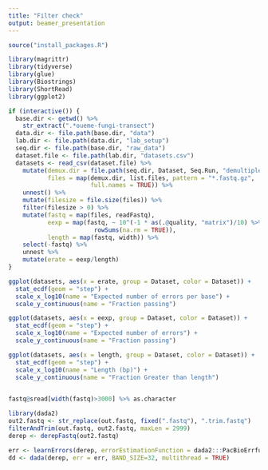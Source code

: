 ```yaml
---
title: "Filter check"
output: beamer_presentation
---
```


```r
source("install_packages.R")

library(magrittr)
library(tidyverse)
library(glue)
library(Biostrings)
library(ShortRead)
library(ggplot2)

if (interactive()) {
  base.dir <- getwd() %>%
    str_extract(".*oueme-fungi-transect")
  data.dir <- file.path(base.dir, "data")
  lab.dir <- file.path(data.dir, "lab_setup")
  seq.dir <- file.path(base.dir, "raw_data")
  dataset.file <- file.path(lab.dir, "datasets.csv")
  datasets <- read_csv(dataset.file) %>%
    mutate(demux.dir = file.path(seq.dir, Dataset, Seq.Run, "demultiplex"),
           files = map(demux.dir, list.files, pattern = "*.fastq.gz",
                       full.names = TRUE)) %>%
    unnest() %>%
    mutate(filesize = file.size(files)) %>%
    filter(filesize > 0) %>%
    mutate(fastq = map(files, readFastq),
           eexp = map(fastq, ~ 10^(-1 * as(.@quality, "matrix")/10) %>%
                        rowSums(na.rm = TRUE)),
           length = map(fastq, width)) %>%
    select(-fastq) %>%
    unnest %>%
    mutate(erate = eexp/length)
}
```

```r
ggplot(datasets, aes(x = erate, group = Dataset, color = Dataset)) +
  stat_ecdf(geom = "step") +
  scale_x_log10(name = "Expected number of errors per base") +
  scale_y_continuous(name = "Fraction passing")

ggplot(datasets, aes(x = eexp, group = Dataset, color = Dataset)) +
  stat_ecdf(geom = "step") +
  scale_x_log10(name = "Expected number of errors") +
  scale_y_continuous(name = "Fraction passing")

ggplot(datasets, aes(x = length, group = Dataset, color = Dataset)) +
  stat_ecdf(geom = "step") +
  scale_x_log10(name = "Length (bp)") +
  scale_y_continuous(name = "Fraction Greater than length")
  
```

```r
fastq@sread[width(fastq)>3000] %>% as.character
```


```r
library(dada2)
out2.fastq <- str_replace(out.fastq, fixed(".fastq"), ".trim.fastq")
filterAndTrim(out.fastq, out2.fastq, maxLen = 2999)
derep <- derepFastq(out2.fastq)

err <- learnErrors(derep, errorEstimationFunction = dada2:::PacBioErrfun, multithread = TRUE)
dd <- dada(derep, err = err, BAND_SIZE=32, multithread = TRUE)
```

